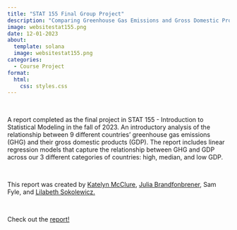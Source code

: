 ```yaml
---
title: "STAT 155 Final Group Project"
description: "Comparing Greenhouse Gas Emissions and Gross Domestic Product: An Analysis of Global Economic and Environmental Equity"
image: websitestat155.png
date: 12-01-2023
about:
  template: solana
  image: websitestat155.png
categories: 
  - Course Project
format:
  html:
    css: styles.css
---
```


\

A report completed as the final project in STAT 155 - Introduction to Statistical Modeling in the fall of 2023. An introductory analysis of the relationship between 9 different countries' greenhouse gas emissions (GHG) and their gross domestic products (GDP). The report includes linear regression models that capture the relationship between GHG and GDP across our 3 different categories of countries: high, median, and low GDP.

\

This report was created by [Katelyn McClure](https://katelynmcclure.github.io){target="_blank"}, [Julia Brandfonbrener](https://www.linkedin.com/in/julia-b-88a765256/){target="_blank"}, Sam Fyle, and [Lilabeth Sokolewicz.](https://www.linkedin.com/in/lilabeth-sokolewicz-428490242/){target="_blank"} 

\

Check out the [report!](https://docs.google.com/document/d/1RMU2g8sHQonV7shDWZIfoherOiBN0tCvUKAjphZWuCE/edit?usp=sharing){target="_blank"} 


